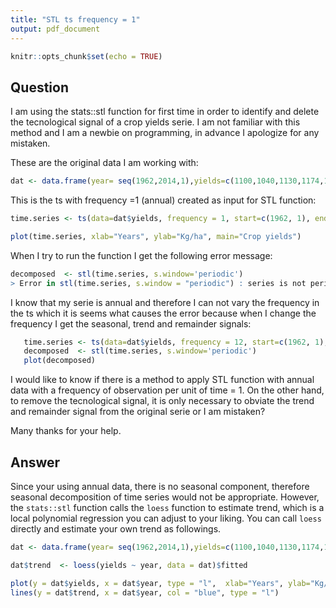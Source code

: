 ```yaml
---
title: "STL ts frequency = 1"
output: pdf_document
---
```


```r
knitr::opts_chunk$set(echo = TRUE)
```

## [\textcolor{blue}{"STL ts frequency = 1" post link}](https://stackoverflow.com/questions/45335193/stl-ts-frequency-1)

## Question

I am using the stats::stl function for first time in order to identify and delete the tecnological signal of a crop yields serie. I am not familiar with this method and I am a newbie on programming, in advance I apologize for any mistaken.

These are the original data I am working with:

```r
dat <- data.frame(year= seq(1962,2014,1),yields=c(1100,1040,1130,1174,1250,1350,1450,1226,1070,1474,1526,1719,1849,1766,1342,2000,1750,1750,2270,1550,1220,2400,2750,3200,2125,3125,3737,2297,3665,2859,3574,4519,3616,3247,3624,2964,4326,4321,4219,2818,4052,3770,4170,2854,3598,4767,4657,3564,4340,4573,3834,4700,4168))
```

This is the ts with frequency =1 (annual) created as input for STL function:

```r
time.series <- ts(data=dat$yields, frequency = 1, start=c(1962, 1), end=c(2014, 1))

plot(time.series, xlab="Years", ylab="Kg/ha", main="Crop yields")
```

When I try to run the function I get the following error message:

```r
decomposed  <- stl(time.series, s.window='periodic')
> Error in stl(time.series, s.window = "periodic") : series is not periodic or has less than two periods
```

I know that my serie is annual and therefore I can not vary the frequency in the ts which it is seems what causes the error because when I change the frequency I get the seasonal, trend and remainder signals:

```r
   time.series <- ts(data=dat$yields, frequency = 12, start=c(1962, 1), end=c(2014, 1))
   decomposed  <- stl(time.series, s.window='periodic')
   plot(decomposed)
```

I would like to know if there is a method to apply STL function with annual data with a frequency of observation per unit of time = 1. On the other hand, to remove the tecnological signal, it is only necessary to obviate the trend and remainder signal from the original serie or I am mistaken?

Many thanks for your help.

\newpage

## Answer
Since your using annual data, there is no seasonal component, therefore seasonal decomposition of time series would not be appropriate. However, the `stats::stl` function calls the `loess` function to estimate trend, which is a local polynomial regression you can adjust to your liking. You can call `loess` directly and estimate your own trend as followings.

```r
dat <- data.frame(year= seq(1962,2014,1),yields=c(1100,1040,1130,1174,1250,1350,1450,1226,1070,1474,1526,1719,1849,1766,1342,2000,1750,1750,2270,1550,1220,2400,2750,3200,2125,3125,3737,2297,3665,2859,3574,4519,3616,3247,3624,2964,4326,4321,4219,2818,4052,3770,4170,2854,3598,4767,4657,3564,4340,4573,3834,4700,4168))

dat$trend  <- loess(yields ~ year, data = dat)$fitted

plot(y = dat$yields, x = dat$year, type = "l",  xlab="Years", ylab="Kg/ha", main="Crop yields")
lines(y = dat$trend, x = dat$year, col = "blue", type = "l")
```






